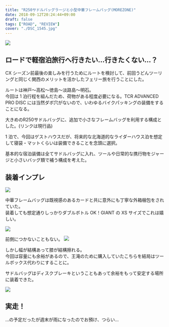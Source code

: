 ---
title: "R250サドルバッグラージと小型中華フレームバッグ(MOREZONE)"
date: 2018-09-12T20:24:44+09:00
draft: false
tags: ["ROAD", "REVIEW"]
cover: "./DSC_1545.jpg"
---

![ ](./DSC_1545.jpg)

## ロードで軽宿泊旅行へ行きたい…行きたくない…？

CX シーズン前最後の楽しみを行うためにルートを検討して、前回うどんツーリングと同じく関西のメリットを活かしたフェリー旅を行うことにした。

ルートは神戸～高松～徳島～淡路島～明石。  
今回は 1 泊行程を組んだため、荷物がある程度必要になる。TCR ADVANCED PRO DISC には当然ダボ穴がないので、いわゆるバイクパッキングの装備をすることになる。

大きめのR250サドルバッグに、追加で小さなフレームバッグを利用する構成とした。(リンクは現行品)

<Amzn asin="B0C61VFCR1" />

1 泊で、今回はゲストハウスだが、将来的な北海道的なライダーハウス泊を想定して寝袋・マットくらいは装備できることを念頭に選択。

基本的な宿泊装備は全てサドルバッグに入れ、ツールや日常的な携行物をジャージと小さいバッグ類で補う構成を考えた。

## 装着インプレ

![ ](./DSC_1544.jpg)

中華フレームバッグは既視感のあるカードと共に意外にも丁寧な外箱梱包をされていた。  
装着しても想定通りしっかりダブルボトル OK！GIANT の XS サイズでこれは嬉しい。

![ ](./DSC_1545.jpg)

前側につかないこともない。
![ ](./DSC_1546.jpg)

しかし幅が結構あって膝が結構擦れる。  
今回は容量にも余裕があるので、王滝のために購入していたこちらを結局はツールボックス代わりにすることに。

<Amzn asin="B06XPW1TTN" />

サドルバッグはディスクブレーキということもあって余裕をもって安定する場所に装着できた。

![ ](./DSC_1548.jpg)

## 実走！

…の予定だったが週末が雨になったのでお預け、つらい…
